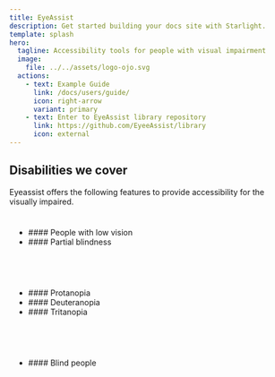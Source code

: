 ```yaml
---
title: EyeAssist
description: Get started building your docs site with Starlight.
template: splash
hero:
  tagline: Accessibility tools for people with visual impairment 
  image:
    file: ../../assets/logo-ojo.svg
  actions:
    - text: Example Guide
      link: /docs/users/guide/
      icon: right-arrow
      variant: primary
    - text: Enter to EyeAssist library repository
      link: https://github.com/EyeeAssist/library
      icon: external
---
```



## Disabilities we cover
Eyeassist offers the following features to provide accessibility for the visually impaired.

<div>
  <div style="display: grid; gap: 1rem; grid-template-columns: repeat(auto-fit, minmax(15rem, 1fr)); align-items: center; justify-content: center; margin: 0; margin-bottom: 10px; padding: 10px;">
    <div style="width: 100%; display: flex; align-items: center;  align-content: center; margin: 0;">
      <ul>
        <li>
          #### People with low vision
        </li>
        <li>
          #### Partial blindness 
        </li>
      </ul>
    </div>
    <div style="width: 100%; display: flex; align-items: center; justify-items: center; justify-content: center; align-content: center; margin: 0;">
        <FuncionalityCard title='Zoom' description="Activation of screen zoom with shortcut [Ctrl + Backspace]." tool="zoom"></FuncionalityCard>
    </div>
  </div>

  <div style="display: grid; gap: 1rem; grid-template-columns: repeat(auto-fit, minmax(15rem, 1fr)); align-items: center; justify-content: center; margin: 0; margin-bottom: 10px; padding: 10px;">
    <div style="width: 100%; display: flex; align-items: center;  align-content: center; margin: 0;">
      <ul>
        <li>
          #### Protanopia
        </li>
        <li>
          #### Deuteranopia
        </li>
        <li>
          #### Tritanopia
        </li>
      </ul>
    </div>
    <div style="width: 100%; display: flex; align-items: center; justify-items: center; justify-content: center; align-content: center; margin: 0;">
        <FuncionalityCard title='Filters' description="Application of filters for contrast enhancement." tool="filter"></FuncionalityCard>
    </div>
  </div>

  <div style="display: grid; gap: 1rem; grid-template-columns: repeat(auto-fit, minmax(15rem, 1fr)); align-items: center; justify-content: center; margin: 0; margin-bottom: 10px; padding: 10px;">
    <div style="width: 100%; display: flex; align-items: center;  align-content: center; margin: 0;">
      <ul>
        <li>
           #### Blind people
        </li>
      </ul>
    </div>
    <div style="width: 100%; display: flex; align-items: center; justify-items: center; justify-content: center; align-content: center; margin: 0;">
        <FuncionalityCard title='ScreenReader' description="Activate a screen reader with shortcut [Ctrl + Space]." tool="reader"></FuncionalityCard>
    </div>
  </div>
</div>
